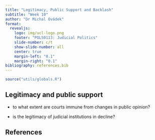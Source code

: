 ```yaml
---
title: "Legitimacy, Public Support and Backlash"
subtitle: "Week 10"
author: "Dr Michal Ovádek"
format:
  revealjs:
    logo: img/ucl-logo.png
    footer: "POLS0113: Judicial Politics"
    slide-number: c/t
    show-slide-number: all
    center: true
    margin-left: "0.1"
    margin-right: "0.1"
bibliography: references.bib
---
```


```r
source("utils/globals.R")
```

## Legitimacy and public support

-   to what extent are courts immune from changes in public opinion?

-   is the legitimacy of judicial institutions in decline?

## References
